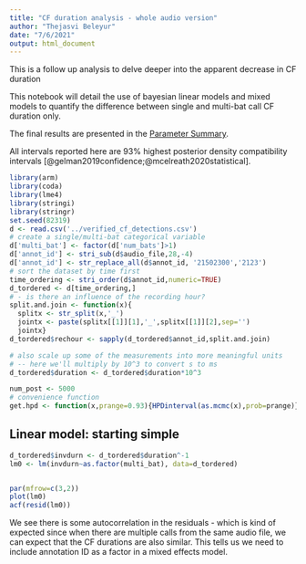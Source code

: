 ```yaml
---
title: "CF duration analysis - whole audio version"
author: "Thejasvi Beleyur"
date: "7/6/2021"
output: html_document
---
```


This is a follow up analysis to delve deeper into the apparent decrease in CF duration 

This notebook will detail the use of bayesian linear models and mixed models to 
quantify the difference between single and multi-bat call CF duration only. 

The final results are presented in the [Parameter Summary](#paramsummary).

All intervals reported here are 93% highest posterior density compatibility intervals [@gelman2019confidence;@mcelreath2020statistical]. 

```r

library(arm)
library(coda)
library(lme4)
library(stringi)
library(stringr)
set.seed(82319)
d <- read.csv('../verified_cf_detections.csv')
# create a single/multi-bat categorical variable
d['multi_bat'] <- factor(d['num_bats']>1)
d['annot_id'] <- stri_sub(d$audio_file,28,-4)
d['annot_id'] <- str_replace_all(d$annot_id, '21502300','2123')
# sort the dataset by time first
time_ordering <- stri_order(d$annot_id,numeric=TRUE)
d_tordered <- d[time_ordering,]
# - is there an influence of the recording hour? 
split.and.join <- function(x){
  splitx <- str_split(x,'_')
  jointx <- paste(splitx[[1]][1],'_',splitx[[1]][2],sep='')
  jointx}
d_tordered$rechour <- sapply(d_tordered$annot_id,split.and.join)

# also scale up some of the measurements into more meaningful units
# -- here we'll multiply by 10^3 to convert s to ms
d_tordered$duration <- d_tordered$duration*10^3

num_post <- 5000
# convenience function 
get.hpd <- function(x,prange=0.93){HPDinterval(as.mcmc(x),prob=prange)}
```

## Linear model: starting simple 


```r
d_tordered$invdurn <- d_tordered$duration^-1
lm0 <- lm(invdurn~as.factor(multi_bat), data=d_tordered)


par(mfrow=c(3,2))
plot(lm0)
acf(resid(lm0))

```

We see there is some autocorrelation in the residuals - which is kind of expected since when there are 
multiple calls from the same audio file, we can expect that the CF durations are also similar. This tells us 
we need to include annotation ID as a factor in a mixed effects model. 




